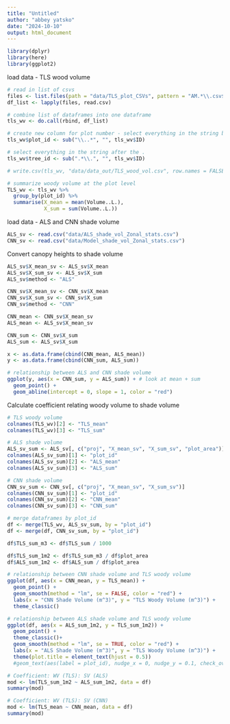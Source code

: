 ```yaml
---
title: "Untitled"
author: "abbey yatsko"
date: "2024-10-10"
output: html_document
---
```


```r
library(dplyr)
library(here)
library(ggplot2)
```

load data - TLS wood volume 
```r
# read in list of csvs
files <- list.files(path = "data/TLS_plot_CSVs", pattern = "AM.*\\.csv$", full.names = TRUE)
df_list <- lapply(files, read.csv)

# combine list of dataframes into one dataframe
tls_wv <- do.call(rbind, df_list)

# create new column for plot number - select everything in the string before the . 
tls_wv$plot_id <- sub("\\..*", "", tls_wv$ID)

# select everything in the string after the . 
tls_wv$tree_id <- sub(".*\\.", "", tls_wv$ID)

# write.csv(tls_wv, "data/data_out/TLS_wood_vol.csv", row.names = FALSE)

# summarize woody volume at the plot level 
TLS_wv <- tls_wv %>%
  group_by(plot_id) %>%
  summarise(X_mean = mean(Volume..L.),
            X_sum = sum(Volume..L.))
```

load data - ALS and CNN shade volume
```r
ALS_sv <- read.csv("data/ALS_shade_vol_Zonal_stats.csv")
CNN_sv <- read.csv("data/Model_shade_vol_Zonal_stats.csv")
```

Convert canopy heights to shade volume 
```r
ALS_sv$X_mean_sv <- ALS_sv$X_mean
ALS_sv$X_sum_sv <- ALS_sv$X_sum
ALS_sv$method <- "ALS"

CNN_sv$X_mean_sv <- CNN_sv$X_mean
CNN_sv$X_sum_sv <- CNN_sv$X_sum
CNN_sv$method <- "CNN"

CNN_mean <- CNN_sv$X_mean_sv
ALS_mean <- ALS_sv$X_mean_sv

CNN_sum <- CNN_sv$X_sum
ALS_sum <- ALS_sv$X_sum

x <- as.data.frame(cbind(CNN_mean, ALS_mean))
y <- as.data.frame(cbind(CNN_sum, ALS_sum))

# relationship between ALS and CNN shade volume
ggplot(y, aes(x = CNN_sum, y = ALS_sum)) + # look at mean + sum
  geom_point() +
  geom_abline(intercept = 0, slope = 1, color = "red") 
```

Calculate coefficient relating woody volume to shade volume
```r
# TLS woody volume 
colnames(TLS_wv)[2] <- "TLS_mean"
colnames(TLS_wv)[3] <- "TLS_sum"

# ALS shade volume
ALS_sv_sum <- ALS_sv[, c("proj", "X_mean_sv", "X_sum_sv", "plot_area")]
colnames(ALS_sv_sum)[1] <- "plot_id"
colnames(ALS_sv_sum)[2] <- "ALS_mean"
colnames(ALS_sv_sum)[3] <- "ALS_sum"

# CNN shade volume
CNN_sv_sum <- CNN_sv[, c("proj", "X_mean_sv", "X_sum_sv")]
colnames(CNN_sv_sum)[1] <- "plot_id"
colnames(CNN_sv_sum)[2] <- "CNN_mean"
colnames(CNN_sv_sum)[3] <- "CNN_sum"

# merge dataframes by plot_id
df <- merge(TLS_wv, ALS_sv_sum, by = "plot_id")
df <- merge(df, CNN_sv_sum, by = "plot_id")

df$TLS_sum_m3 <- df$TLS_sum / 1000

df$TLS_sum_1m2 <- df$TLS_sum_m3 / df$plot_area
df$ALS_sum_1m2 <- df$ALS_sum / df$plot_area

# relationship between CNN shade volume and TLS woody volume
ggplot(df, aes(x = CNN_mean, y = TLS_mean)) + 
  geom_point() +
  geom_smooth(method = "lm", se = FALSE, color = "red") +
  labs(x = "CNN Shade Volume (m^3)", y = "TLS Woody Volume (m^3)") +
  theme_classic()

# relationship between ALS shade volume and TLS woody volume
ggplot(df, aes(x = ALS_sum_1m2, y = TLS_sum_1m2)) + 
  geom_point() +
  theme_classic()+
  geom_smooth(method = "lm", se = TRUE, color = "red") +
  labs(x = "ALS Shade Volume (m^3)", y = "TLS Woody Volume (m^3)") +
  theme(plot.title = element_text(hjust = 0.5))  
  #geom_text(aes(label = plot_id), nudge_x = 0, nudge_y = 0.1, check_overlap = FALSE)

# Coefficient: WV (TLS): SV (ALS)
mod <- lm(TLS_sum_1m2 ~ ALS_sum_1m2, data = df)
summary(mod)

# Coefficient: WV (TLS): SV (CNN)
mod <- lm(TLS_mean ~ CNN_mean, data = df)
summary(mod)
```

